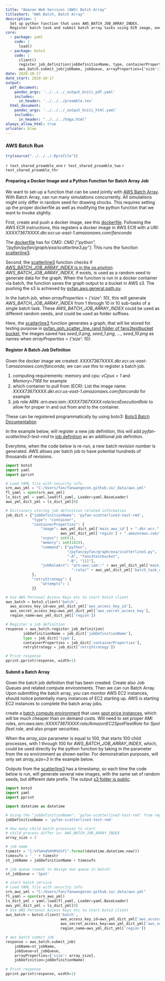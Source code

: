 ```yaml
---
title: "Amazon Web Services (AWS) Batch Array"
titleshort: "AWS Batch, Batch Array"
description: |
  Set up python function that uses AWS_BATCH_JOB_ARRAY_INDEX.
  Register batch task and submit batch array tasks using ECR image, and save results to S3.
core:
  - package: yaml
    code: |
      load()
  - package: boto3
    code: |
      client()
      register_job_definition(jobDefinitionName, type, containerProperties, retryStrategy)
      aws_batch.submit_job(jobName, jobQueue, arrayProperties={'size':10}, jobDefinition)
date: 2020-10-17
date_start: 2020-10-17
output:
  pdf_document:
    pandoc_args: '../../../_output_kniti_pdf.yaml'
    includes:
      in_header: '../../../preamble.tex'
  html_document:
    pandoc_args: '../../../_output_kniti_html.yaml'
    includes:
      in_header: "../../../hdga.html"
always_allow_html: true
urlcolor: blue
---
```


### AWS Batch Run

```r
try(source("../../../.Rprofile"))
```

`r text_shared_preamble_one`
`r text_shared_preamble_two`
`r text_shared_preamble_thr`

#### Preparing a Docker Image and a Python Function for Batch Array Job

We want to set-up a function that can be used jointly with [AWS Batch Array](https://docs.aws.amazon.com/batch/latest/userguide/array_jobs.html). With Batch Array, can run many simulations concurrently. All simulations might only differ in random seed for drawing shocks. This requires setting up the proper dockerfile as well as modifying the python function that we want to invoke slightly. 

First, create and push a docker image, see this [dockerfile](https://fanwangecon.github.io/pyfan/vig/docker/setup/htmlpdfr/fs_docker_ecr.html#141_Example_Docker_File_for_AWS). Following the AWS ECR instructions, this registers a docker image in AWS ECR with a URI: *XXXX7367XXXX.dkr.ecr.us-east-1.amazonaws.com/fanconda*

The [dockerfile](https://fanwangecon.github.io/pyfan/vig/docker/setup/htmlpdfr/fs_docker_ecr.html#141_Example_Docker_File_for_AWS) has for CMD: *CMD ["python", "/pyfan/pyfan/graph/exa/scatterline3.py"]*. This runs the function [scatterline3](https://github.com/FanWangEcon/pyfan/blob/master/pyfan/graph/exa/scatterline3.py). 

Second, the [scatterline3](https://github.com/FanWangEcon/pyfan/blob/master/pyfan/graph/exa/scatterline3.py) function checks if [*AWS_BATCH_JOB_ARRAY_INDEX* is in the *os.environ*](https://github.com/FanWangEcon/pyfan/blob/master/pyfan/graph/exa/scatterline3.py#L167). *AWS_BATCH_JOB_ARRAY_INDEX*, if exists, is used as a random seed to generate data for the graph. When the function is run in a docker container via batch, the function saves the graph output to a bucket in AWS s3. The pushing the s3 is achieved by [pyfan.aws.general.path.py](https://github.com/FanWangEcon/pyfan/blob/master/pyfan/aws/general/path.py).

In the batch job, when *arrayProperties = {'size': 10}*, this will generate *AWS_BATCH_JOB_ARRAY_INDEX* from 1 through 10 in 10 sub-tasks of a single batch task. These *AWS_BATCH_JOB_ARRAY_INDEX* could be used as different random seeds, and could be used as folder suffixes. 

Here, the [scatterline3](https://github.com/FanWangEcon/pyfan/blob/master/pyfan/graph/exa/scatterline3.py) function generates a graph, that will be stored for testing purpose in [pyfan_gph_scatter_line_rand folder of fans3testbucket bucket](https://s3.console.aws.amazon.com/s3/buckets/fans3testbucket/pyfan_gph_scatter_line_rand/?region=us-east-1&tab=overview), the images saved has *seed_0.png*, *seed_1.png*, ..., *seed_10.png* as names when *arrayProperties = {'size': 10}*. 

#### Register A Batch Job Definition

Given the docker image we created: *XXXX7367XXXX.dkr.ecr.us-east-1.amazonaws.com/fanconda*, we can use this to register a batch job. 

1. computing requirements: memory and cpu: *vCpus = 1* and *Memory=7168* for example
2. which container to pull from (ECR): List the image name: *XXXX7367XXXX.dkr.ecr.us-east-1.amazonaws.com/fanconda* for example
3. job role ARN: *arn:aws:iam::XXXX7367XXXX:role/ecsExecutionRole* to allow for proper in and out from and to the container.

These can be registered programmatically by using boto3: [Boto3 Batch Documentation](https://boto3.amazonaws.com/v1/documentation/api/latest/reference/services/batch.html)

In the example below, will register a new job definition, this will add *pyfan-scatterline3-test-rmd* to [job definition](https://console.aws.amazon.com/batch/v2/home?region=us-east-1#job-definition) as an additional job definition.

Everytime, when the code below is re-run, a new batch revision number is generated. AWS allows per batch job to have potential hundreds of thousands of revisions.

```python
import boto3
import yaml
import pprint

# Load YAML file with security info
srn_aws_yml = "C:/Users/fan/fanwangecon.github.io/_data/aws.yml"
fl_yaml = open(srn_aws_yml)
ls_dict_yml = yaml.load(fl_yaml, Loader=yaml.BaseLoader)
aws_yml_dict_yml = ls_dict_yml[0]

# Dictionary storing job definition related information
job_dict = {"jobDefinitionName": 'pyfan-scatterline3-test-rmd',
            "type": "container",
            "containerProperties": {
                "image": aws_yml_dict_yml['main_aws_id'] + ".dkr.ecr." +
                         aws_yml_dict_yml['region'] + ".amazonaws.com/fanconda",
                "vcpus": int(1),
                "memory": int(1024),
                "command": ["python",
                            "/pyfan/pyfan/graph/exa/scatterline3.py",
                            "-A", "fans3testbucket",
                            "-B", "111"],
                "jobRoleArn": "arn:aws:iam::" + aws_yml_dict_yml['main_aws_id'] +
                              ":role/" + aws_yml_dict_yml['batch_task_executionRoleArn']
            },
            "retryStrategy": {
                "attempts": 1
            }}

# Use AWS Personal Access Keys etc to start boto3 client
aws_batch = boto3.client('batch',
  aws_access_key_id=aws_yml_dict_yml['aws_access_key_id'],
  aws_secret_access_key=aws_yml_dict_yml['aws_secret_access_key'],
  region_name=aws_yml_dict_yml['region'])

# Register a job definition
response = aws_batch.register_job_definition(
        jobDefinitionName = job_dict['jobDefinitionName'],
        type = job_dict['type'],
        containerProperties = job_dict['containerProperties'],
        retryStrategy = job_dict['retryStrategy'])

# Print response
pprint.pprint(response, width=1)
```

#### Submit a Batch Array

Given the batch job definition that has been created. Create also Job Queues and related compute environments. Then we can run Batch Array. Upon submitting the batch array, you can monitor AWS EC2 instances, should notice potentially many instances of EC2 starting up. AWS is starting EC2 instances to complete the batch array jobs. 

create a [batch compute environment](https://docs.aws.amazon.com/batch/latest/userguide/compute_environments.html) that uses [spot price instances](https://aws.amazon.com/ec2/pricing/), which will be much cheaper than on demand costs. Will need to set proper AMI roles, *arn:aws:iam::XXXX7367XXXX:role/AmazonEC2SpotFleetRole* for *Spot fleet role*, and also proper securities.

When the *array_size* parameter is equal to 100, that starts 100 child processes, with 1 through 100 for *AWS_BATCH_JOB_ARRAY_INDEX*, which, could be used directly by the python function by taking in the parameter from the os environment as shown earlier. For demonstration purposes, will only set *array_size=3* in the example below.

Outputs from the [scatterline3](https://github.com/FanWangEcon/pyfan/blob/master/pyfan/graph/exa/scatterline3.py#L138) has a timestamp, so each time the code below is run, will generate several new images, with the same set of random seeds, but different date prefix. The output [s3 folder is public](https://s3.console.aws.amazon.com/s3/buckets/fans3testbucket/pyfan_gph_scatter_line_rand/?region=us-east-1&tab=overview).

```python
import boto3
import yaml
import pprint

import datetime as datetime

# Using the "jobDefinitionName": 'pyfan-scatterline3-test-rmd' from registering
jobDefinitionName = 'pyfan-scatterline3-test-rmd'

# How many child batch processes to start
# child process differ in: AWS_BATCH_JOB_ARRAY_INDEX
array_size = 3

# job name
timestr = "{:%Y%m%d%H%M%S%f}".format(datetime.datetime.now())
timesufx = '_' + timestr
st_jobName = jobDefinitionName + timesufx

# job queue (needs to design own queue in batch)
st_jobQueue = 'Spot'

# start batch service
# Load YAML file with security info
srn_aws_yml = "C:/Users/fan/fanwangecon.github.io/_data/aws.yml"
fl_yaml = open(srn_aws_yml)
ls_dict_yml = yaml.load(fl_yaml, Loader=yaml.BaseLoader)
aws_yml_dict_yml = ls_dict_yml[0]
# Use AWS Personal Access Keys etc to start boto3 client
aws_batch = boto3.client('batch',
                         aws_access_key_id=aws_yml_dict_yml['aws_access_key_id'],
                         aws_secret_access_key=aws_yml_dict_yml['aws_secret_access_key'],
                         region_name=aws_yml_dict_yml['region'])

# aws batch submit job
response = aws_batch.submit_job(
    jobName=st_jobName,
    jobQueue=st_jobQueue,
    arrayProperties={'size': array_size},
    jobDefinition=jobDefinitionName)
    
# Print response
pprint.pprint(response, width=1)
```
